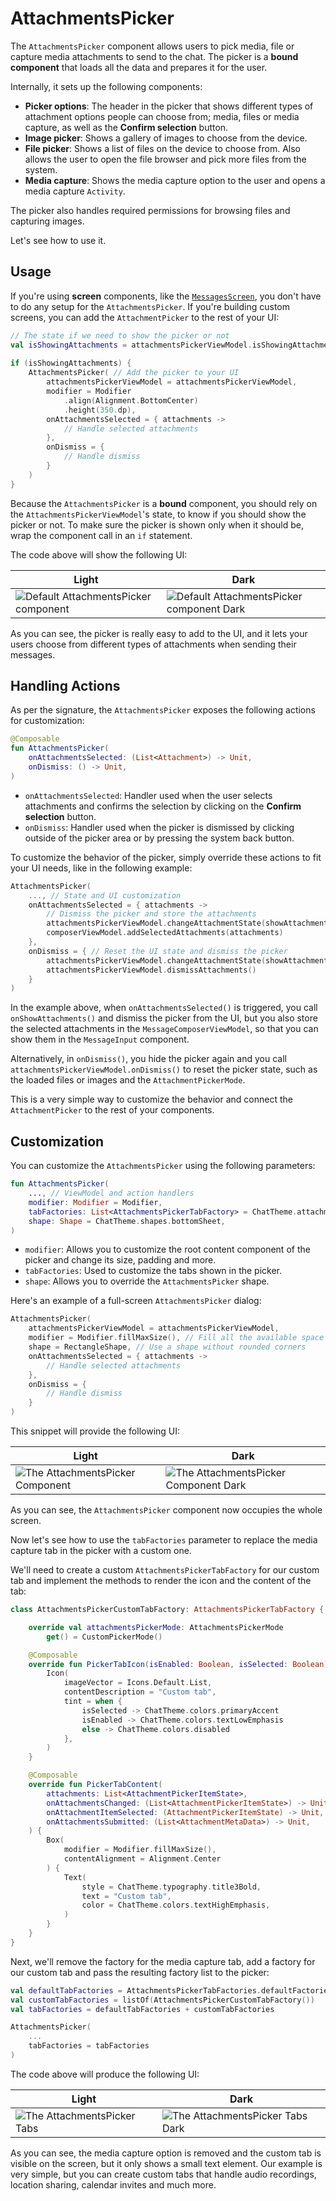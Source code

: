 # AttachmentsPicker

The `AttachmentsPicker` component allows users to pick media, file or capture media attachments to send to the chat. The picker is a **bound component** that loads all the data and prepares it for the user.

Internally, it sets up the following components:

* **Picker options**: The header in the picker that shows different types of attachment options people can choose from; media, files or media capture, as well as the **Confirm selection** button.
* **Image picker**: Shows a gallery of images to choose from the device.
* **File picker**: Shows a list of files on the device to choose from. Also allows the user to open the file browser and pick more files from the system.
* **Media capture**: Shows the media capture option to the user and opens a media capture `Activity`.

The picker also handles required permissions for browsing files and capturing images.

Let's see how to use it.

## Usage

If you're using **screen** components, like the [`MessagesScreen`](./01-messages-screen.mdx), you don't have to do any setup for the `AttachmentsPicker`. If you're building custom screens, you can add the `AttachmentPicker` to the rest of your UI:

```kotlin
// The state if we need to show the picker or not
val isShowingAttachments = attachmentsPickerViewModel.isShowingAttachments
        
if (isShowingAttachments) {
    AttachmentsPicker( // Add the picker to your UI
        attachmentsPickerViewModel = attachmentsPickerViewModel,
        modifier = Modifier
            .align(Alignment.BottomCenter)
            .height(350.dp),
        onAttachmentsSelected = { attachments ->
            // Handle selected attachments
        },
        onDismiss = {
            // Handle dismiss
        }
    )
}
```

Because the `AttachmentsPicker` is a **bound** component, you should rely on the `AttachmentsPickerViewModel`'s state, to know if you should show the picker or not. To make sure the picker is shown only when it should be, wrap the component call in an `if` statement.

The code above will show the following UI:

| Light | Dark |
|---|---|
| ![Default AttachmentsPicker component](../../assets/compose_default_attachments_picker_component.png) | ![Default AttachmentsPicker component Dark](../../assets/compose_default_attachments_picker_component_dark.png) |

As you can see, the picker is really easy to add to the UI, and it lets your users choose from different types of attachments when sending their messages.

## Handling Actions

As per the signature, the `AttachmentsPicker` exposes the following actions for customization:

```kotlin
@Composable
fun AttachmentsPicker(
    onAttachmentsSelected: (List<Attachment>) -> Unit,
    onDismiss: () -> Unit,
)
```

* `onAttachmentsSelected`: Handler used when the user selects attachments and confirms the selection by clicking on the **Confirm selection** button.
* `onDismiss`: Handler used when the picker is dismissed by clicking outside of the picker area or by pressing the system back button.

To customize the behavior of the picker, simply override these actions to fit your UI needs, like in the following example:

```kotlin
AttachmentsPicker(
    ..., // State and UI customization
    onAttachmentsSelected = { attachments -> 
        // Dismiss the picker and store the attachments
        attachmentsPickerViewModel.changeAttachmentState(showAttachments = false)
        composerViewModel.addSelectedAttachments(attachments)
    },
    onDismiss = { // Reset the UI state and dismiss the picker
        attachmentsPickerViewModel.changeAttachmentState(showAttachments = false)
        attachmentsPickerViewModel.dismissAttachments()
    }
)
```

In the example above, when `onAttachmentsSelected()` is triggered, you call `onShowAttachments()` and dismiss the picker from the UI, but you also store the selected attachments in the `MessageComposerViewModel`, so that you can show them in the `MessageInput` component.

Alternatively, in `onDismiss()`, you hide the picker again and you call `attachmentsPickerViewModel.onDismiss()` to reset the picker state, such as the loaded files or images and the `AttachmentPickerMode`.

This is a very simple way to customize the behavior and connect the `AttachmentPicker` to the rest of your components.

## Customization

You can customize the `AttachmentsPicker` using the following parameters:

```kotlin
fun AttachmentsPicker(
    ..., // ViewModel and action handlers
    modifier: Modifier = Modifier,
    tabFactories: List<AttachmentsPickerTabFactory> = ChatTheme.attachmentsPickerTabFactories,
    shape: Shape = ChatTheme.shapes.bottomSheet,
)
```

* `modifier`: Allows you to customize the root content component of the picker and change its size, padding and more.
* `tabFactories`: Used to customize the tabs shown in the picker.
* `shape`: Allows you to override the `AttachmentsPicker` shape.

Here's an example of a full-screen `AttachmentsPicker` dialog:

```kotlin
AttachmentsPicker(
    attachmentsPickerViewModel = attachmentsPickerViewModel,
    modifier = Modifier.fillMaxSize(), // Fill all the available space
    shape = RectangleShape, // Use a shape without rounded corners
    onAttachmentsSelected = { attachments ->
        // Handle selected attachments
    },
    onDismiss = {
        // Handle dismiss
    }
)
```

This snippet will provide the following UI:

| Light | Dark |
|---|---|
| ![The AttachmentsPicker Component](../../assets/compose_custom_attachments_picker_component.png) | ![The AttachmentsPicker Component Dark](../../assets/compose_custom_attachments_picker_component_dark.png)  |

As you can see, the `AttachmentsPicker` component now occupies the whole screen.

Now let's see how to use the `tabFactories` parameter to replace the media capture tab in the picker with a custom one.

We'll need to create a custom `AttachmentsPickerTabFactory` for our custom tab and implement the methods to render the icon and the content of the tab:

```kotlin
class AttachmentsPickerCustomTabFactory: AttachmentsPickerTabFactory {

    override val attachmentsPickerMode: AttachmentsPickerMode
        get() = CustomPickerMode()

    @Composable
    override fun PickerTabIcon(isEnabled: Boolean, isSelected: Boolean) {
        Icon(
            imageVector = Icons.Default.List,
            contentDescription = "Custom tab",
            tint = when {
                isSelected -> ChatTheme.colors.primaryAccent
                isEnabled -> ChatTheme.colors.textLowEmphasis
                else -> ChatTheme.colors.disabled
            },
        )
    }

    @Composable
    override fun PickerTabContent(
        attachments: List<AttachmentPickerItemState>,
        onAttachmentsChanged: (List<AttachmentPickerItemState>) -> Unit,
        onAttachmentItemSelected: (AttachmentPickerItemState) -> Unit,
        onAttachmentsSubmitted: (List<AttachmentMetaData>) -> Unit,
    ) {
        Box(
            modifier = Modifier.fillMaxSize(),
            contentAlignment = Alignment.Center
        ) {
            Text(
                style = ChatTheme.typography.title3Bold,
                text = "Custom tab",
                color = ChatTheme.colors.textHighEmphasis,
            )
        }
    }
}
```

Next, we'll remove the factory for the media capture tab, add a factory for our custom tab and pass the resulting factory list to the picker:

```kotlin
val defaultTabFactories = AttachmentsPickerTabFactories.defaultFactories(mediaCaptureTabEnabled = false)
val customTabFactories = listOf(AttachmentsPickerCustomTabFactory())
val tabFactories = defaultTabFactories + customTabFactories

AttachmentsPicker(
    ...
    tabFactories = tabFactories
)
```

The code above will produce the following UI:

| Light | Dark |
|---|---|
| ![The AttachmentsPicker Tabs](../../assets/compose_custom_attachments_picker_tabs.png) | ![The AttachmentsPicker Tabs Dark](../../assets/compose_custom_attachments_picker_tabs_dark.png) |

As you can see, the media capture option is removed and the custom tab is visible on the screen, but it only shows a small text element. Our example is very simple, but you can create custom tabs that handle audio recordings, location sharing, calendar invites and much more.